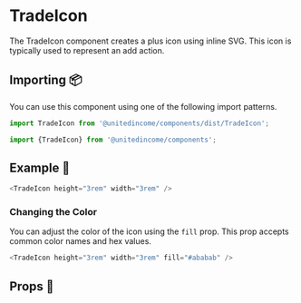 
# TradeIcon

The TradeIcon component creates a plus icon using inline SVG. This icon is typically used to represent an add action.

## Importing 📦

You can use this component using one of the following import patterns.

```javascript
import TradeIcon from '@unitedincome/components/dist/TradeIcon';
```

```javascript
import {TradeIcon} from '@unitedincome/components';
```

## Example 🚀

<Preview>
  <TradeIcon height="3rem" width="3rem" />
</Preview>

```javascript
<TradeIcon height="3rem" width="3rem" />
```

### Changing the Color

You can adjust the color of the icon using the `fill` prop. This prop accepts common color names and hex values.

<Preview>
  <TradeIcon height="3rem" width="3rem" fill="#ababab" />
</Preview>

```javascript
<TradeIcon height="3rem" width="3rem" fill="#ababab" />
```

## Props 🔧

<Props of={TradeIcon} />
